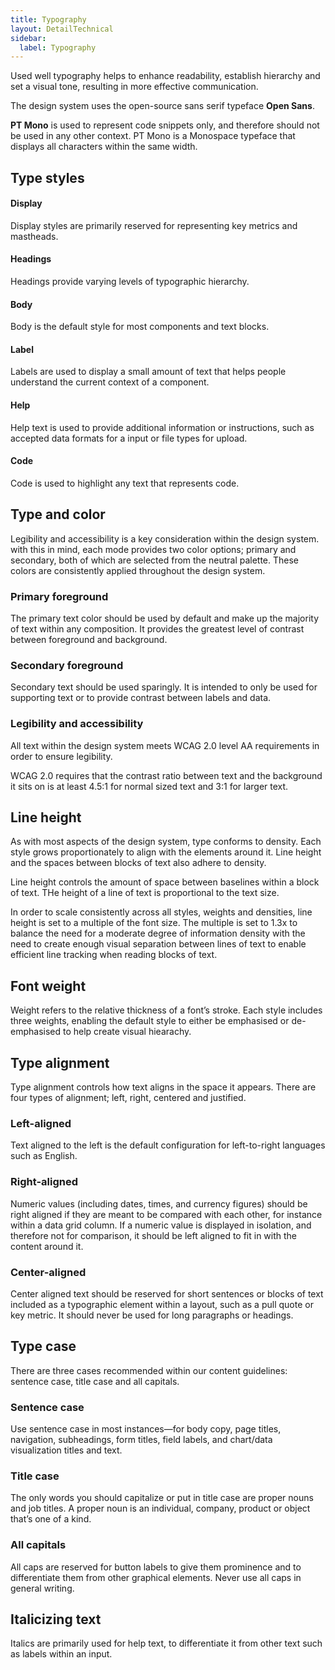 ```yaml
---
title: Typography
layout: DetailTechnical
sidebar:
  label: Typography
---
```


Used well typography helps to enhance readability, establish hierarchy and set a visual tone, resulting in more effective communication.

The design system uses the open-source sans serif typeface **Open Sans**. 

**PT Mono** is used to represent code snippets only, and therefore should not be used in any other context. PT Mono is a Monospace typeface that displays all characters within the same width. 

## Type styles

#### Display
Display styles are primarily reserved for representing key metrics and mastheads. 

#### Headings
Headings provide varying levels of typographic hierarchy.

#### Body
Body is the default style for most components and text blocks.

#### Label
Labels are used to display a small amount of text that helps people understand the current context of a component.

#### Help
Help text is used to provide additional information or instructions, such as accepted data formats for a input or file types for upload. 

#### Code
Code is used to highlight any text that represents code. 

## Type and color
Legibility and accessibility is a key consideration within the design system. with this in mind, each mode provides two color options; primary and secondary, both of which are selected from the neutral palette. These colors are consistently applied throughout the design system.

<DesignCards>
<DesignCard
      src="/img/typography-colors.png"
      alt="Example of primary and secondary foregrounds on primary and secondary backgrounds."
>
  </DesignCard>
</DesignCards>

### Primary foreground
The primary text color should be used by default and make up the majority of text within any composition. It provides the greatest level of contrast between foreground and background.

### Secondary foreground
Secondary text should be used sparingly. It is intended to only be used for supporting text or to provide contrast between labels and data.

### Legibility and accessibility
All text within the design system meets WCAG 2.0 level AA requirements in order to ensure legibility. 

WCAG 2.0 requires that the contrast ratio between text and the background it sits on is at least 4.5:1 for normal sized text and 3:1 for larger text. 

## Line height
As with most aspects of the design system, type conforms to density. Each style grows proportionately to align with the elements around it. Line height and the spaces between blocks of text also adhere to density. 

Line height controls the amount of space between baselines within a block of text. THe height of a line of text is proportional to the text size. 

In order to scale consistently across all styles, weights and densities, line height is set to a multiple of the font size. The multiple is set to 1.3x to balance the need for a moderate degree of information density with the need to create enough visual separation between lines of text to enable efficient line tracking when reading blocks of text.

## Font weight
Weight refers to the relative thickness of a font’s stroke. Each style includes three weights, enabling the default style to either be emphasised or de-emphasised to help create visual hiearachy. 

## Type alignment
Type alignment controls how text aligns in the space it appears. There are four types of alignment; left, right, centered and justified.

### Left-aligned
Text aligned to the left is the default configuration for left-to-right languages such as English.

### Right-aligned
Numeric values (including dates, times, and currency figures) should be right aligned if they are meant to be compared with each other, for instance within a data grid column. If a numeric value is displayed in isolation, and therefore not for comparison, it should be left aligned to fit in with the content around it.

### Center-aligned
Center aligned text should be reserved for short sentences or blocks of text included as a typographic element within a layout, such as a pull quote or key metric. It should never be used for long paragraphs or headings.

## Type case
There are three cases recommended within our content guidelines: sentence case, title case and all capitals.

### Sentence case
Use sentence case in most instances—for body copy, page titles, navigation, subheadings, form titles, field labels, and chart/data visualization titles and text.

### Title case
The only words you should capitalize or put in title case are proper nouns and job titles. A proper noun is an individual, company, product or object that’s one of a kind.

### All capitals
All caps are reserved for button labels to give them prominence and to differentiate them from other graphical elements. Never use all caps in general writing. 

## Italicizing text
Italics are primarily used for help text, to differentiate it from other text such as labels within an input. 

